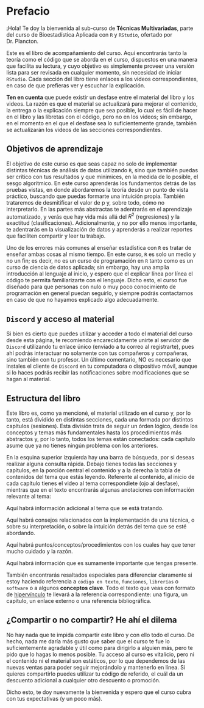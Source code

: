 # Prefacio {.unnumbered}

¡Hola! Te doy la bienvenida al sub-curso de **Técnicas Multivariadas**, parte del curso de Bioestadística Aplicada con `R` y `RStudio`, ofertado por Dr. Plancton.

Este es el libro de acompañamiento del curso. Aquí encontrarás tanto la teoría como el código que se aborda en el curso, dispuestos en una manera que facilita su lectura, y cuyo objetivo es simplemente proveer una versión lista para ser revisada en cualquier momento, sin necesidad de iniciar `RStudio`. Cada sección del libro tiene enlaces a los videos correspondientes, en caso de que prefieras ver y escuchar la explicación.

**Ten en cuenta** que puede existir un desfase entre el material del libro y los videos. La razón es que el material se actualizará para mejorar el contenido, la entrega o la explicación siempre que sea posible, lo cual es fácil de hacer en el libro y las libretas con el código, pero no en los videos; sin embargo, en el momento en el que el desfase sea lo suficientemente grande, también se actualizarán los videos de las secciones correspondientes.

## Objetivos de aprendizaje

El objetivo de este curso es que seas capaz no solo de implementar distintas técnicas de análisis de datos utilizando `R`, sino que también puedas ser crítico con tus resultados y que minimices, en la medida de lo posible, el sesgo algorítmico. En este curso aprenderás los fundamentos detrás de las pruebas vistas, en donde abordaremos la teoría desde un punto de vista práctico, buscando que puedas formarte una intuición propia. También trataremos de desmitificar el valor de p y, sobre todo, cómo no interpretarlo. En las partes más abstractas te adentrarás en el aprendizaje automatizado, y verás que hay vida más allá del $R^2$ (regresiones) y la exactitud (clasificaciones). Adicionalmente, y no por ello menos importante, te adentrarás en la visualización de datos y aprenderás a realizar reportes que faciliten compartir y leer tu trabajo.

Uno de los errores más comunes al enseñar estadística con `R` es tratar de enseñar ambas cosas al mismo tiempo. En este curso, `R` es solo un medio y no un fin; es decir, no es un curso de programación en `R` tanto como es un curso de ciencia de datos aplicada; sin embargo, hay una amplia introducción al lenguaje al inicio, y espero que el explicar línea por línea el código te permita familiarizarte con el lenguaje. Dicho esto, el curso fue diseñado para que personas con nulo o muy poco conocimiento de programación en general puedan seguirlo, y siempre podrás contactarnos en caso de que no hayamos explicado algo adecuadamente.

## `Discord` y acceso al material

Si bien es cierto que puedes utilizar y acceder a todo el material del curso desde esta página, te recomiendo encarecidamente unirte al servidor de `Discord` utilizando tu enlace único (enviado a tu correo al registrarte), pues ahí podrás interactuar no solamente con tus compañeros y compañeras, sino también con tu profesor. Un último comentario, NO es necesario que instales el cliente de `Discord` en tu computadora o dispositivo móvil, aunque si lo haces podrás recibir las notificaciones sobre modificaciones que se hagan al material.

## Estructura del libro

Este libro es, como ya mencioné, el material utilizado en el curso y, por lo tanto, está dividido en distintas secciones, cada una formada por distintos capítulos (sesiones). Esta división trata de seguir un órden lógico, desde los conceptos y temas más fundamentales hasta los procedimientos más abstractos y, por lo tanto, todos los temas están conectados: cada capítulo asume que ya no tienes ningún problema con los anteriores. 

En la esquina superior izquierda hay una barra de búsqueda, por si deseas realizar alguna consulta rápida. Debajo tienes todas las secciones y capítulos, en la porción central el contenido y a la derecha la tabla de contenidos del tema que estás leyendo. Referente al contenido, al inicio de cada capítulo tienes el video al tema correspondiete (ojo al desfase), mientras que en el texto encontrarás algunas anotaciones con información relevante al tema:

::: {.callout-note}
Aquí habrá información adicional al tema que se está tratando.
:::

:::{.callout-tip}
Aquí habrá consejos relacionados con la implementación de una técnica, o sobre su interpretación, o sobre la intuición detrás del tema que se esté abordando.
:::

::: {.callout-warning}
Aquí habrá puntos/conceptos/procedimientos con los cuales hay que tener mucho cuidado y la razón.
:::

::: {.callout-important}
Aquí habrá información que es sumamente importante que tengas presente.
:::

También encontrarás resaltados especiales para diferenciar claramente si estoy haciendo referencia a `código en texto`, `funciones`, `librerías` o `software` o a algunos **conceptos clave**. Todo el texto que veas con formato de [hipervínculo](https://youtu.be/V-_O7nl0Ii0?t=17) te llevará a la referencia correspondiente: una figura, un capítulo, un enlace externo o una referencia bibliográfica.

## ¿Compartir o no compartir? He ahí el dilema

No hay nada que te impida compartir este libro y con ello todo el curso. De hecho, nada me daría más gusto que saber que el curso te fue lo suficientemente agradable y útil como para dirigirlo a alguien más, pero te pido que lo hagas lo menos posible. Tu acceso al curso es vitalicio, pero ni el contenido ni el material son estáticos, por lo que dependemos de las nuevas ventas para poder seguir mejorándolo y mantenerlo en línea. Si quieres compartirlo puedes utilizar tu código de referido, el cuál da un descuento adicional a cualquier otro descuento o promoción.

Dicho esto, te doy nuevamente la bienvenida y espero que el curso cubra con tus expectativas (y un poco más).